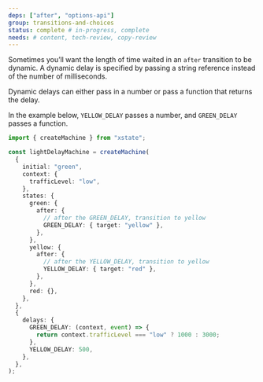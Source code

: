 ```yaml
---
deps: ["after", "options-api"]
group: transitions-and-choices
status: complete # in-progress, complete
needs: # content, tech-review, copy-review
---
```


Sometimes you’ll want the length of time waited in an `after` transition to be dynamic. A dynamic delay is specified by passing a string reference instead of the number of milliseconds.

Dynamic delays can either pass in a number or pass a function that returns the delay.

In the example below, `YELLOW_DELAY` passes a number, and `GREEN_DELAY` passes a function.

```ts twoslash
import { createMachine } from "xstate";

const lightDelayMachine = createMachine(
  {
    initial: "green",
    context: {
      trafficLevel: "low",
    },
    states: {
      green: {
        after: {
          // after the GREEN_DELAY, transition to yellow
          GREEN_DELAY: { target: "yellow" },
        },
      },
      yellow: {
        after: {
          // after the YELLOW_DELAY, transition to yellow
          YELLOW_DELAY: { target: "red" },
        },
      },
      red: {},
    },
  },
  {
    delays: {
      GREEN_DELAY: (context, event) => {
        return context.trafficLevel === "low" ? 1000 : 3000;
      },
      YELLOW_DELAY: 500,
    },
  },
);
```
